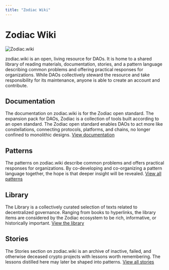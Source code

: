 ```yaml
---
title: "Zodiac Wiki"
---
```


# Zodiac Wiki

![Zodiac.wiki](/Zodiac-story-library.jpg)

zodiac.wiki is an open, living resource for DAOs. It is home to a shared library of reading materials, documentation, stories, and a pattern language describing common problems and offering practical responses for organizations. While DAOs collectively steward the resource and take responsibility for its maintenance, anyone is able to create an account and contribute. 

## Documentation

The documentation on zodiac.wiki is for the Zodiac open standard. The expansion pack for DAOs, Zodiac is a collection of tools built according to an open standard. The Zodiac open standard enables DAOs to act more like constellations, connecting protocols, platforms, and chains, no longer confined to monolithic designs. [View documentation](/documentation)

## Patterns

The patterns on zodiac.wiki describe common problems and offers practical responses for organizations. By co-developing and co-organizing a pattern language together, the hope is that deeper insight will be revealed. [View all patterns](/patterns)

## Library

The Library is a collectively curated selection of texts related to decentralized governance. Ranging from books to hyperlinks, the library items are considered by the Zodiac ecosystem to be rich, informative, or historically important. [View the library](/library)

## Stories

The Stories section on zodiac.wiki is an archive of inactive, failed, and otherwise deceased crypto projects with lessons worth remembering. The lessons distilled here may later be shaped into patterns. [View all stories](/stories)
